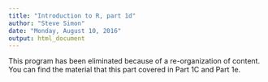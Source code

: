 ```yaml
---
title: "Introduction to R, part 1d"
author: "Steve Simon"
date: "Monday, August 10, 2016"
output: html_document
---
```


This program has been eliminated because of a re-organization of content. You can find the material that this part covered in Part 1C and Part 1e.